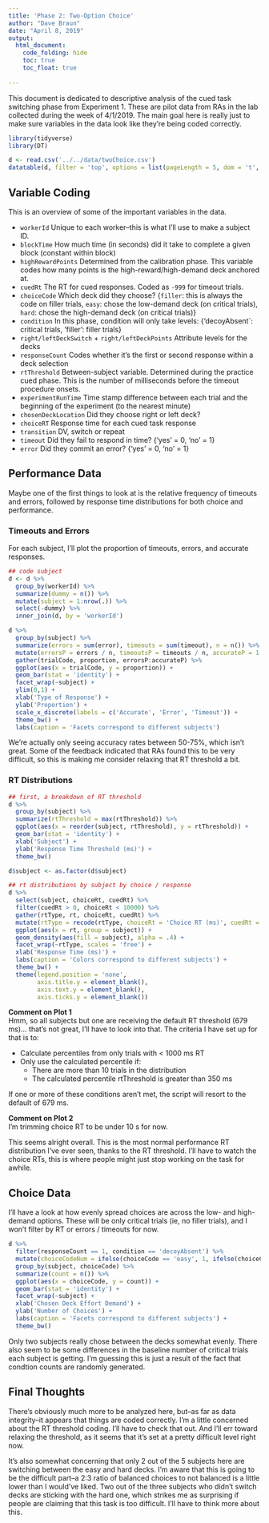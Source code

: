 ```yaml
---
title: 'Phase 2: Two-Option Choice'
author: "Dave Braun"
date: "April 8, 2019"
output: 
  html_document:
    code_folding: hide
    toc: true
    toc_float: true
    
---
```


This document is dedicated to descriptive analysis of the cued task switching phase from Experiment 1.
These are pilot data from RAs in the lab collected during the week of 4/1/2019.
The main goal here is really just to make sure variables in the data look like they’re being coded correctly.

```r
library(tidyverse)
library(DT)
```

```r
d <- read.csv('../../data/twoChoice.csv')
datatable(d, filter = 'top', options = list(pageLength = 5, dom = 't', scrollX = TRUE, scrollCollapse = TRUE, autoWidth = TRUE))
```

## Variable Coding
This is an overview of some of the important variables in the data.  

* `workerId` Unique to each worker--this is what I'll use to make a subject ID.
* `blockTime` How much time (in seconds) did it take to complete a given block (constant within block)
* `highRewardPoints` Determined from the calibration phase. This variable codes how many points is the high-reward/high-demand deck anchored at.
* `cuedRt` The RT for cued responses. Coded as `-999` for timeout trials.
* `choiceCode` Which deck did they choose? {`filler`: this is always the code on filler trials, `easy`: chose the low-demand deck (on critical trials), `hard`: chose the high-demand deck (on critical trials)}  
* `condition` In this phase, condition will only take levels: {'decoyAbsent`: critical trials, 'filler': filler trials}
* `right/leftDeckSwitch` + `right/leftDeckPoints` Attribute levels for the decks
* `responseCount` Codes whether it's the first or second response within a deck selection
* `rtThreshold` Between-subject variable. Determined during the practice cued phase. This is the number of milliseconds before the timeout procedure onsets.
* `experimentRunTime` Time stamp difference between each trial and the beginning of the experiment (to the nearest minute)
* `chosenDeckLocation` Did they choose right or left deck?
* `choiceRT` Response time for each cued task response
* `transition` DV, switch or repeat
* `timeout` Did they fail to respond in time? {'yes' = 0, 'no' = 1}
* `error` Did they commit an error? {'yes' = 0, 'no' = 1}

## Performance Data
Maybe one of the first things to look at is the relative frequency of timeouts and errors, followed by response time distributions for both choice and performance.

### Timeouts and Errors

For each subject, I'll plot the proportion of timeouts, errors, and accurate responses.

```r
## code subject
d <- d %>% 
  group_by(workerId) %>% 
  summarize(dummy = n()) %>% 
  mutate(subject = 1:nrow(.)) %>% 
  select(-dummy) %>% 
  inner_join(d, by = 'workerId')

```



```r
d %>% 
  group_by(subject) %>% 
  summarize(errors = sum(error), timeouts = sum(timeout), n = n()) %>% 
  mutate(errorsP = errors / n, timeoutsP = timeouts / n, accurateP = 1 - ((errors + timeouts) / n)) %>% 
  gather(trialCode, proportion, errorsP:accurateP) %>% 
  ggplot(aes(x = trialCode, y = proportion)) +
  geom_bar(stat = 'identity') + 
  facet_wrap(~subject) + 
  ylim(0,1) + 
  xlab('Type of Response') + 
  ylab('Proportion') +
  scale_x_discrete(labels = c('Accurate', 'Error', 'Timeout')) + 
  theme_bw() + 
  labs(caption = 'Facets correspond to different subjects')
```

We're actually only seeing accuracy rates between 50-75%, which isn't great. Some of the feedback indicated that RAs found this to be very difficult, so this is making me consider relaxing that RT threshold a bit.

### RT Distributions

```r
## first, a breakdown of RT threshold
d %>% 
  group_by(subject) %>% 
  summarize(rtThreshold = max(rtThreshold)) %>% 
  ggplot(aes(x = reorder(subject, rtThreshold), y = rtThreshold)) +
  geom_bar(stat = 'identity') +
  xlab('Subject') + 
  ylab('Response Time Threshold (ms)') + 
  theme_bw()

d$subject <- as.factor(d$subject)

## rt distributions by subject by choice / response
d %>% 
  select(subject, choiceRt, cuedRt) %>% 
  filter(cuedRt > 0, choiceRt < 10000) %>% 
  gather(rtType, rt, choiceRt, cuedRt) %>% 
  mutate(rtType = recode(rtType, choiceRt = 'Choice RT (ms)', cuedRt = 'Cued RT (ms)')) %>%  
  ggplot(aes(x = rt, group = subject)) + 
  geom_density(aes(fill = subject), alpha = .4) + 
  facet_wrap(~rtType, scales = 'free') + 
  xlab('Response Time (ms)') + 
  labs(caption = 'Colors correspond to different subjects') + 
  theme_bw() +
  theme(legend.position = 'none',
        axis.title.y = element_blank(),
        axis.text.y = element_blank(),
        axis.ticks.y = element_blank())
```

**Comment on Plot 1**  
Hmm, so all subjects but one are receiving the default RT threshold (679 ms)... that's not great, I'll have to look into that. The criteria I have set up for that is to:  

* Calculate percentiles from only trials with < 1000 ms RT  
* Only use the calculated percentile if:   
    * There are more than 10 trials in the distribution
    * The calculated percentile rtThreshold is greater than 350 ms  
    
If one or more of these conditions aren't met, the script will resort to the default of 679 ms.  

**Comment on Plot 2**  
I'm trimming choice RT to be under 10 s for now.  

This seems alright overall. This is the most normal performance RT distribution I've ever seen, thanks to the RT threshold. I'll have to watch the choice RTs, this is where people might just stop working on the task for awhile.

## Choice Data
I'll have a look at how evenly spread choices are across the low- and high-demand options. These will be only critical trials (ie, no filler trials), and I won't filter by RT or errors / timeouts for now. 

```r
d %>% 
  filter(responseCount == 1, condition == 'decoyAbsent') %>% 
  mutate(choiceCodeNum = ifelse(choiceCode == 'easy', 1, ifelse(choiceCode == 'hard', 0, NA))) %>% 
  group_by(subject, choiceCode) %>% 
  summarize(count = n()) %>% 
  ggplot(aes(x = choiceCode, y = count)) +
  geom_bar(stat = 'identity') + 
  facet_wrap(~subject) +
  xlab('Chosen Deck Effort Demand') + 
  ylab('Number of Choices') + 
  labs(caption = 'Facets correspond to different subjects') + 
  theme_bw() 
```

Only two subjects really chose between the decks somewhat evenly. There also seem to be some differences in the baseline number of critical trials each subject is getting. I'm guessing this is just a result of the fact that condtion counts are randomly generated.


## Final Thoughts

There's obviously much more to be analyzed here, but--as far as data integrity--it appears that things are coded correctly. I'm a little concerned about the RT threshold coding. I'll have to check that out. And I'll err toward relaxing the threshold, as it seems that it's set at a pretty difficult level right now.  

It's also somewhat concerning that only 2 out of the 5 subjects here are switching between the easy and hard decks. I'm aware that this is going to be the difficult part--a 2:3 ratio of balanced choices to not balanced is a little lower than I would've liked. Two out of the three subjects who didn't switch decks are sticking with the hard one, which strikes me as surprising if people are claiming that this task is too difficult. I'll have to think more about this.


















